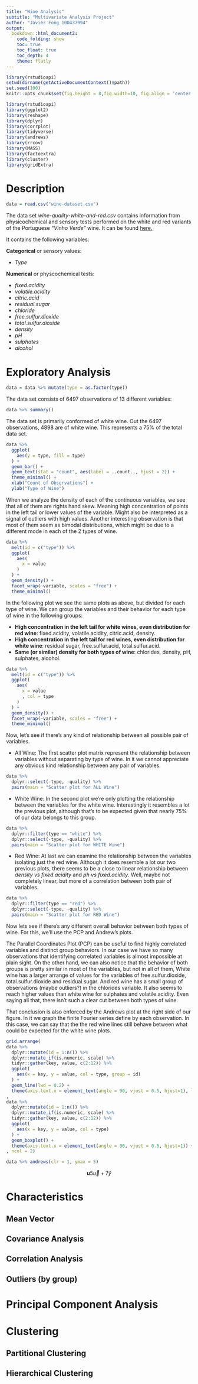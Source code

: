 ```yaml
---
title: "Wine Analysis"
subtitle: "Multivariate Analysis Project" 
author: "Javier Fong 100437994" 
output: 
  bookdown::html_document2:
    code_folding: show
    toc: true
    toc_float: true
    toc_depth: 4
    theme: flatly
---
```


```r
library(rstudioapi)
setwd(dirname(getActiveDocumentContext()$path)) 
set.seed(100)
knitr::opts_chunk$set(fig.height = 8,fig.width=10, fig.align = 'center', echo = F, warning = F, message = F)
```

```r
library(rstudioapi)
library(ggplot2)
library(reshape)
library(dplyr) 
library(corrplot)
library(tidyverse)
library(andrews)
library(rrcov)
library(MASS)
library(factoextra)
library(cluster)
library(gridExtra)
```
 
# Description 

```r
data = read.csv("wine-dataset.csv")
```

The data set *wine-quality-white-and-red.csv* contains information from physicochemical and sensory tests performed on the white and red variants of the Portuguese *"Vinho Verde"* wine. It can be found [here.](https://www.kaggle.com/datasets/rajyellow46/wine-quality)

It contains the following variables: 

**Categorical** or sensory values:  

* *Type*

**Numerical** or physcochemical tests: 

* *fixed.acidity*
* *volatile.acidity*
* *citric.acid*
* *residual.sugar*
* *chloride*
* *free.sulfur.dioxide*
* *total.sulfur.dioxide*
* *density*
* *pH*
* *sulphates*
* *alcohol*

# Exploratory Analysis


```r
data = data %>% mutate(type = as.factor(type))
```

The data set consists of 6497 observations of 13 different variables: 

```r
data %>% summary()
```

The data set is primarily conformed of white wine. Out the 6497 observations, 4898 are of white wine. This represents a 75% of the total data set. 

```r
data %>% 
  ggplot(
    aes(y = type, fill = type)
  ) + 
  geom_bar() +
  geom_text(stat = "count", aes(label = ..count.., hjust = 2)) + 
  theme_minimal() + 
  xlab("Count of Observations") +
  ylab("Type of Wine")
```

When we analyze the density of each of the continuous variables, we see that all of them are rights hand skew. Meaning high concentration of points in the left tail or lower values of the variable. Might also be interpreted as a signal of outliers with high values. Another interesting observation is that most of them seem as bimodal distributions, which might be due to a different mode in each of the 2 types of wine.  

```r
data %>% 
  melt(id = c("type")) %>% 
  ggplot(
    aes(
      x = value
    )
  ) + 
  geom_density() + 
  facet_wrap(~variable, scales = "free") + 
  theme_minimal()
```

In the following plot we see the same plots as above, but divided for each type of wine. We can group the variables and their behavior for each type of wine in the following groups: 

* **High concentration in the left tail for white wines, even distribution for red wine**: fixed.acidity, volatile.acidity, citric.acid, density. 
* **High concentration in the left tail for red wines, even distribution for white wine**: residual sugar, free.sulfur.acid, total.sulfur.acid. 
* **Same (or similar) density for both types of wine**: chlorides, density, pH, sulphates, alcohol. 

```r
data %>% 
  melt(id = c("type")) %>% 
  ggplot(
    aes(
      x = value
      , col = type
    )
  ) + 
  geom_density() + 
  facet_wrap(~variable, scales = "free") + 
  theme_minimal()
```

Now, let's see if there's any kind of relationship between all possible pair of variables.  

* All Wine: The first scatter plot matrix represent the relationship between variables without separating by type of wine. In it we cannot appreciate any obvious kind relationship between any pair of variables. 

```r
data %>% 
  dplyr::select(-type, -quality) %>% 
  pairs(main = "Scatter plot for ALL Wine")
```

* White Wine: In the second plot we're only plotting the relationship between the variables for the white wine. Interestingly it resembles a lot the previous plot, although that's to be expected given that nearly 75% of our data belongs to this group. 

```r
data %>% 
  dplyr::filter(type == "white") %>% 
  dplyr::select(-type, -quality) %>% 
  pairs(main = "Scatter plot for WHITE Wine")
```

* Red Wine: At last we can examine the relationship between the variables isolating just the red wine. Although it does resemble a lot our two previous plots, there seems to be a close to linear relationship between *density vs fixed.acidity* and *ph vs fixed.acidity*. Well, maybe not completely linear, but more of a correlation between both pair of variables. 

```r
data %>% 
  dplyr::filter(type == "red") %>% 
  dplyr::select(-type, -quality) %>% 
  pairs(main = "Scatter plot for RED Wine")
```

Now lets see if there's any different overall behavior between both types of wine. For this, we'll use the PCP and Andrew's plots. 

The Parallel Coordinates Plot (PCP) can be useful to find highly correlated variables and distinct group behaviors. In our case we have so many observations that identifying correlated variables is almost impossible at plain sight. On the other hand, we can also notice that the behavior of both groups is pretty similar in most of the variables, but not in all of them, White wine has a larger arrange of values for the variables of free.sulfur.dioxide, total.sulfur.dioxide and residual.sugar. And red wine has a small group of observations (maybe outliers?) in the chlorides variable. It also seems to reach higher values than white wine for sulphates and volatile.acidity. Even saying all that, there isn't such a clear cut between both types of wine. 

That conclusion is also enforced by the Andrews plot at the right side of our figure. In it we graph the finite Fourier series define by each observation. In this case, we can say that the the red wine lines still behave between what could be expected for the white wine plots. 

```r
grid.arrange(
data %>% 
  dplyr::mutate(id = 1:n()) %>% 
  dplyr::mutate_if(is.numeric, scale) %>% 
  tidyr::gather(key, value, c(2:12)) %>% 
  ggplot(
    aes(x = key, y = value, col = type, group = id)
  ) +
  geom_line(lwd = 0.2) +
  theme(axis.text.x = element_text(angle = 90, vjust = 0.5, hjust=1), legend.position = "none") + xlab("Variable") + ylab("Value") 
,
data %>% 
  dplyr::mutate(id = 1:n()) %>% 
  dplyr::mutate_if(is.numeric, scale) %>% 
  tidyr::gather(key, value, c(2:12)) %>% 
  ggplot(
    aes(x = key, y = value, col = type)
  ) +
  geom_boxplot() +
  theme(axis.text.x = element_text(angle = 90, vjust = 0.5, hjust=1)) + xlab("Variable") + ylab("")
, ncol = 2)
```


```r
data %>% andrews(clr = 1, ymax = 5)
```

$$\mathbf{u} 5\vec u +7\hat y$$

# Characteristics

## Mean Vector 

## Covariance Analysis 

## Correlation Analysis 

## Outliers (by group)

# Principal Component Analysis

# Clustering

## Partitional Clustering 

## Hierarchical Clustering 


